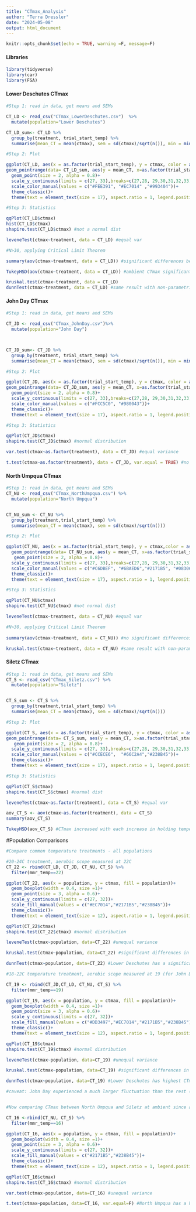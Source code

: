 ```yaml
---
title: "CTmax_Analysis"
author: "Terra Dressler"
date: "2024-05-08"
output: html_document
---
```


```r
knitr::opts_chunk$set(echo = TRUE, warning =F, message=F)
```

#### Libraries
```r

library(tidyverse)
library(car)
library(FSA)

```

#### Lower Deschutes CTmax
```r

#Step 1: read in data, get means and SEMs

CT_LD <- read_csv("CTmax_LowerDeschutes.csv")  %>% 
  mutate(population="Lower Deschutes")

CT_LD_sum<- CT_LD %>% 
  group_by(treatment, trial_start_temp) %>% 
  summarise(mean_CT = mean(ctmax), sem = sd(ctmax)/sqrt(n()), min = min(ctmax), max = max(ctmax))

#Step 2: Plot

ggplot(CT_LD, aes(x = as.factor(trial_start_temp), y = ctmax, color = as.factor(trial_start_temp)))+
geom_pointrange(data= CT_LD_sum, aes(y = mean_CT, x=as.factor(trial_start_temp), ymin=mean_CT-sem, ymax=mean_CT+sem), size =1)+
  geom_point(size = 2, alpha = 0.8)+
  scale_y_continuous(limits = c(27, 33),breaks=c(27,28, 29,30,31,32,33))+
  scale_color_manual(values = c("#FEE391", "#EC7014" ,"#993404"))+
  theme_classic()+
  theme(text = element_text(size = 17), aspect.ratio = 1, legend.position = "none")

#Step 3: Statistics

qqPlot(CT_LD$ctmax)
hist(CT_LD$ctmax)
shapiro.test(CT_LD$ctmax) #not a normal dist

leveneTest(ctmax~treatment, data = CT_LD) #equal var

#N>30, applying Critical Limit Theorem

summary(aov(ctmax~treatment, data = CT_LD)) #significant differences between treatments

TukeyHSD(aov(ctmax~treatment, data = CT_LD)) #ambient CTmax significantly greater (~1C) than the other 2

kruskal.test(ctmax~treatment, data = CT_LD)
dunnTest(ctmax~treatment, data = CT_LD) #same result with non-parametric test

```


#### John Day CTmax
```r

#Step 1: read in data, get means and SEMs

CT_JD <- read_csv("CTmax_JohnDay.csv")%>% 
  mutate(population="John Day")



CT_JD_sum<- CT_JD %>% 
  group_by(treatment, trial_start_temp) %>% 
  summarise(mean_CT = mean(ctmax), sem = sd(ctmax)/sqrt(n()), min = min(ctmax), max = max(ctmax))

#Step 2: Plot

ggplot(CT_JD, aes(x = as.factor(trial_start_temp), y = ctmax, color = as.factor(trial_start_temp)))+
geom_pointrange(data= CT_JD_sum, aes(y = mean_CT, x=as.factor(trial_start_temp), ymin=mean_CT-sem, ymax=mean_CT+sem), size =1)+
  geom_point(size = 2, alpha = 0.8)+
  scale_y_continuous(limits = c(27, 33),breaks=c(27,28, 29,30,31,32,33))+
  scale_color_manual(values = c("#FCC5C0", "#980043"))+
  theme_classic()+
  theme(text = element_text(size = 17), aspect.ratio = 1, legend.position = "none")

#Step 3: Statistics

qqPlot(CT_JD$ctmax)
shapiro.test(CT_JD$ctmax) #normal distribution

var.test(ctmax~as.factor(treatment), data = CT_JD) #equal variance

t.test(ctmax~as.factor(treatment), data = CT_JD, var.equal = TRUE) #no significant difference between CTmax of ambient (14-27C) vs hot (23-27C).

```


#### North Umpqua CTmax
```r

#Step 1: read in data, get means and SEMs
CT_NU <- read_csv("CTmax_NorthUmpqua.csv") %>% 
  mutate(population="North Umpqua")


CT_NU_sum <- CT_NU %>% 
  group_by(treatment,trial_start_temp) %>% 
  summarise(mean_CT = mean(ctmax), sem = sd(ctmax)/sqrt(n()))

#Step 2: Plot

ggplot(CT_NU, aes(x = as.factor(trial_start_temp), y = ctmax,color = as.factor(trial_start_temp)))+
  geom_pointrange(data= CT_NU_sum, aes(y = mean_CT, x=as.factor(trial_start_temp), ymin=mean_CT-sem, ymax=mean_CT+sem), size =1)+
   geom_point(size = 2, alpha = 0.8)+
  scale_y_continuous(limits = c(27, 33),breaks=c(27,28, 29,30,31,32,33))+
  scale_color_manual(values = c("#C6DBEF", "#6BAED6","#2171B5", "#08306B"))+
  theme_classic()+
  theme(text = element_text(size = 17), aspect.ratio = 1, legend.position = "none")

#Step 3: Statistics

qqPlot(CT_NU$ctmax)
shapiro.test(CT_NU$ctmax) #not normal dist

leveneTest(ctmax~treatment, data = CT_NU) #equal var

#N>30, applying Critical Limit Theorem
 
summary(aov(ctmax~treatment, data = CT_NU)) #no significant differences between CTmax at different holding temps

kruskal.test(ctmax~treatment, data = CT_NU) #same result with non-parametric test

```


#### Siletz CTmax
```r

#Step 1: read in data, get means and SEMs
CT_S <- read_csv("CTmax_Siletz.csv") %>% 
  mutate(population="Siletz")


CT_S_sum <- CT_S %>% 
  group_by(treatment,trial_start_temp) %>% 
  summarise(mean_CT = mean(ctmax), sem = sd(ctmax)/sqrt(n()))

#Step 2: Plot

ggplot(CT_S, aes(x = as.factor(trial_start_temp), y = ctmax, color = as.factor(trial_start_temp)))+
geom_pointrange(data= CT_S_sum, aes(y = mean_CT, x=as.factor(trial_start_temp), ymin=mean_CT-sem, ymax=mean_CT+sem), size =1)+
   geom_point(size = 2, alpha = 0.8)+
  scale_y_continuous(limits = c(27, 33),breaks=c(27,28, 29,30,31,32,33))+
  scale_color_manual(values = c("#CCECE6",  "#66C2A4","#238B45"))+
  theme_classic()+
  theme(text = element_text(size = 17), aspect.ratio = 1, legend.position = "none")

#Step 3: Statistics

qqPlot(CT_S$ctmax)
shapiro.test(CT_S$ctmax) #normal dist

leveneTest(ctmax~as.factor(treatment), data = CT_S) #equal var

aov_CT_S <- aov(ctmax~as.factor(treatment), data = CT_S)
summary(aov_CT_S)

TukeyHSD(aov_CT_S) #CTmax increased with each increase in holding temperatures


```


#Population Comparisons


```r

#Compare common temperature treatments - all populations

#20-24C treatment, aerobic scope measured at 22C
CT_22 <- rbind(CT_LD, CT_JD, CT_NU, CT_S) %>% 
  filter(mmr_temp==22)

ggplot(CT_22, aes(x = population, y = ctmax, fill = population))+
  geom_boxplot(width = 0.4, size =1)+
  geom_point(size = 3, alpha = 0.6)+
  scale_y_continuous(limits = c(27, 32))+
  scale_fill_manual(values = c("#EC7014","#2171B5","#238B45"))+
  theme_classic()+
  theme(text = element_text(size = 12), aspect.ratio = 1, legend.position = "none")

qqPlot(CT_22$ctmax)
shapiro.test(CT_22$ctmax) #normal distribution

leveneTest(ctmax~population, data=CT_22) #unequal variance

kruskal.test(ctmax~population, data=CT_22) #significant differences in CTmax between populations 

dunnTest(ctmax~population, data=CT_22) #Lower Deschutes has a significantly higher CTmax for this temp treatment

#18-22C temperature treatment, aerobic scope measured at 19 (for John Day temp treatment was 14-27C)

CT_19 <- rbind(CT_JD,CT_LD, CT_NU, CT_S) %>% 
  filter(mmr_temp==19)

ggplot(CT_19, aes(x = population, y = ctmax, fill = population))+
  geom_boxplot(width = 0.4, size =1)+
  geom_point(size = 3, alpha = 0.6)+
  scale_y_continuous(limits = c(27, 32))+
  scale_fill_manual(values = c("#DD3497","#EC7014","#2171B5","#238B45"))+
  theme_classic()+
  theme(text = element_text(size = 12), aspect.ratio = 1, legend.position = "none")

qqPlot(CT_19$ctmax)
shapiro.test(CT_19$ctmax) #normal distribution

leveneTest(ctmax~population, data=CT_19) #unequal variance

kruskal.test(ctmax~population, data=CT_19) #significant differences in CTmax between populations 

dunnTest(ctmax~population, data=CT_19) #Lower Deschutes has highest CTmax, followed by John Day, followed by North Umpqua and Siletz

#caveat: John Day experienced a much larger fluctuation than the rest (temps down to 14C at night)


#Now comparing CTmax between North Umpqua and Siletz at ambient since ambient temps were the same for these 2 populations

CT_16 <-rbind(CT_NU, CT_S) %>% 
  filter(mmr_temp==16)

ggplot(CT_16, aes(x = population, y = ctmax, fill = population))+
  geom_boxplot(width = 0.4, size =1)+
  geom_point(size = 3, alpha = 0.6)+
  scale_y_continuous(limits = c(27, 32))+
  scale_fill_manual(values = c("#2171B5","#238B45"))+
  theme_classic()+
  theme(text = element_text(size = 12), aspect.ratio = 1, legend.position = "none")

qqPlot(CT_16$ctmax)
shapiro.test(CT_16$ctmax) #normal distribution

var.test(ctmax~population, data=CT_16) #unequal variance

t.test(ctmax~population, data=CT_16, var.equal=F) #North Umpqua has a higher CTmax than Siletz at ambient temps

```



